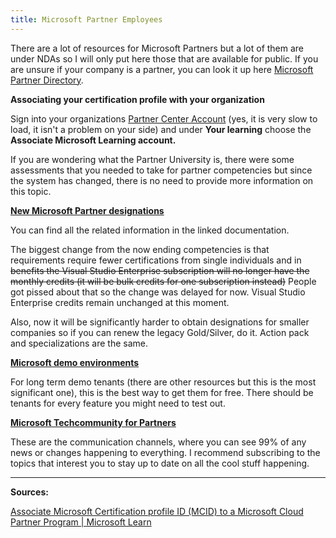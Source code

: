 ```yaml
---
title: Microsoft Partner Employees
---
```


There are a lot of resources for Microsoft Partners but a lot of them are under NDAs so I will only put here those that are available for public. If you are unsure if your company is a partner, you can look it up here [Microsoft Partner Directory](http://appsource.microsoft.com/en-us/marketplace/partner-dir/).

**Associating your certification profile with your organization**

Sign into your organizations [Partner Center Account](https://partner.microsoft.com/pc/users/myaccount) (yes, it is very slow to load, it isn't a problem on your side) and under **Your learning** choose the **Associate Microsoft Learning account.**

If you are wondering what the Partner University is, there were some assessments that you needed to take for partner competencies but since the system has changed, there is no need to provide more information on this topic.

[**New Microsoft Partner designations**](https://learn.microsoft.com/partner-center/introduction-to-pcs?WT.mc_id=studentamb_165290)

You can find all the related information in the linked documentation.

The biggest change from the now ending competencies is that requirements require fewer certifications from single individuals and in ~~benefits the Visual Studio Enterprise subscription will no longer have the monthly credits (it will be bulk credits for one subscription instead)~~ People got pissed about that so the change was delayed for now. Visual Studio Enterprise credits remain unchanged at this moment.

Also, now it will be significantly harder to obtain designations for smaller companies so if you can renew the legacy Gold/Silver, do it. Action pack and specializations are the same.

[**Microsoft demo environments**](https://cdx.transform.microsoft.com/)

For long term demo tenants (there are other resources but this is the most significant one), this is the best way to get them for free. There should be tenants for every feature you might need to test out. 

[**Microsoft Techcommunity for Partners**](https://techcommunity.microsoft.com/t5/microsoft-partner-community/ct-p/PartnerCommunity?WT.mc_id=studentamb_165290)

These are the communication channels, where you can see 99% of any news or changes happening to everything. I recommend subscribing to the topics that interest you to stay up to date on all the cool stuff happening.

---

**Sources:**

[Associate Microsoft Certification profile ID (MCID) to a Microsoft Cloud Partner Program | Microsoft Learn](https://learn.microsoft.com/partner-center/ms-learn-associate?WT.mc_id=studentamb_165290)
